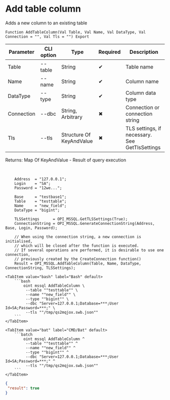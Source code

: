 ﻿---
sidebar_position: 4
description: Add table column and other functions to work with MSSQL in the Open Integration Package, a free open-source integration library for 1C:Enterprise 8, OneScript and CLI
keywords: [1C, 1С, 1С:Enterprise, 1С:Enterprise 8.3, API, Integration, Services, Exchange, OneScript, CLI, MSSQL]
---


# Add table column
 Adds a new column to an existing table



`Function AddTableColumn(Val Table, Val Name, Val DataType, Val Connection = "", Val Tls = "") Export`

  | Parameter | CLI option | Type | Required | Description |
  |-|-|-|-|-|
  | Table | --table | String | &#x2714; | Table name |
  | Name | --name | String | &#x2714; | Column name |
  | DataType | --type | String | &#x2714; | Column data type |
  | Connection | --dbc | String, Arbitrary | &#x2716; | Connection or connection string |
  | Tls | --tls | Structure Of KeyAndValue | &#x2716; | TLS settings, if necessary. See GetTlsSettings |

  
  Returns:  Map Of KeyAndValue - Result of query execution

<br/>



```bsl title="1C:Enterprise/OneScript code example"
    Address  = "127.0.0.1";
    Login    = "SA";
    Password = "12we...";

    Base     = "testbase1";
    Table    = "testtable";
    Name     = "new_field";
    DataType = "bigint";

    TLSSettings      = OPI_MSSQL.GetTLSSettings(True);
    ConnectionString = OPI_MSSQL.GenerateConnectionString(Address, Base, Login, Password);

    // When using the connection string, a new connection is initialised,
    // which will be closed after the function is executed.
    // If several operations are performed, it is desirable to use one connection,
    // previously created by the CreateConnection function()
    Result = OPI_MSSQL.AddTableColumn(Table, Name, DataType, ConnectionString, TLSSettings);
```
 

 <Tabs>
  
    <TabItem value="bash" label="Bash" default>
        ```bash
            oint mssql AddTableColumn \
             --table ""testtable"" \
             --name ""new_field"" \
             --type ""bigint"" \
             --dbc "Server=127.0.0.1;Database=***;User Id=SA;Password=***;" \
             --tls ""/tmp/qs2mqjox.swb.json""
        ```
    </TabItem>
  
    <TabItem value="bat" label="CMD/Bat" default>
        ```batch
            oint mssql AddTableColumn ^
             --table ""testtable"" ^
             --name ""new_field"" ^
             --type ""bigint"" ^
             --dbc "Server=127.0.0.1;Database=***;User Id=SA;Password=***;" ^
             --tls ""/tmp/qs2mqjox.swb.json""
        ```
    </TabItem>
</Tabs>


```json title="Result"
{
 "result": true
}
```
